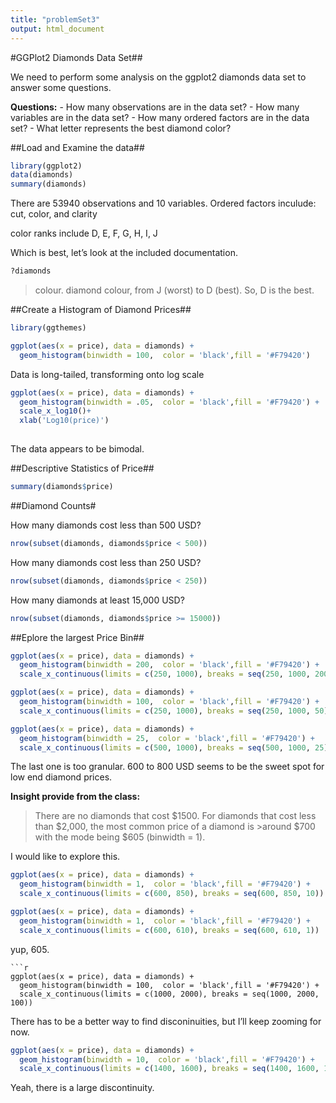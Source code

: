 ```yaml
---
title: "problemSet3"
output: html_document
---
```


#GGPlot2 Diamonds Data Set##

We need to perform some analysis on the ggplot2 diamonds data set to answer some questions.

**Questions:**
- How many observations are in the data set?
- How many variables are in the data set?
- How many ordered factors are in the data set?
- What letter represents the best diamond color?

##Load and Examine the data##

```r
library(ggplot2)
data(diamonds)
summary(diamonds)
```
There are 53940 observations and 10 variables.
Ordered factors inculude: cut, color, and clarity

color ranks include D, E, F, G, H, I, J

Which is best, let's look at the included documentation.

```r
?diamonds
```
>colour. diamond colour, from J (worst) to D (best).  So, D is the best.

##Create a Histogram of Diamond Prices##

```r
library(ggthemes)
```
```r
ggplot(aes(x = price), data = diamonds) + 
  geom_histogram(binwidth = 100,  color = 'black',fill = '#F79420')
```
Data is long-tailed, transforming onto log scale

```r
ggplot(aes(x = price), data = diamonds) + 
  geom_histogram(binwidth = .05,  color = 'black',fill = '#F79420') + 
  scale_x_log10()+
  xlab('Log10(price)')
  
```
The data appears to be bimodal.

##Descriptive Statistics of Price##
```r
summary(diamonds$price)
```
##Diamond Counts#

How many diamonds cost less than 500 USD?

```r
nrow(subset(diamonds, diamonds$price < 500))
```



How many diamonds cost less than 250 USD?
```r
nrow(subset(diamonds, diamonds$price < 250))
```

How many diamonds at least 15,000 USD?

```r
nrow(subset(diamonds, diamonds$price >= 15000))
```

##Eplore the largest Price Bin##

```r
ggplot(aes(x = price), data = diamonds) + 
  geom_histogram(binwidth = 200,  color = 'black',fill = '#F79420') +
  scale_x_continuous(limits = c(250, 1000), breaks = seq(250, 1000, 200))

```

```r
ggplot(aes(x = price), data = diamonds) + 
  geom_histogram(binwidth = 100,  color = 'black',fill = '#F79420') +
  scale_x_continuous(limits = c(250, 1000), breaks = seq(250, 1000, 50))
```

```r
ggplot(aes(x = price), data = diamonds) + 
  geom_histogram(binwidth = 25,  color = 'black',fill = '#F79420') +
  scale_x_continuous(limits = c(500, 1000), breaks = seq(500, 1000, 25))
```
The last one is too granular.  600 to 800 USD seems to be the sweet spot for low end diamond prices.

**Insight provide from the class:**

>There are no diamonds that cost $1500.
>For diamonds that cost less than $2,000, the most common price of a diamond is >around $700 with the mode being $605 (binwidth = 1). 

I would like to explore this.

```r
ggplot(aes(x = price), data = diamonds) + 
  geom_histogram(binwidth = 1,  color = 'black',fill = '#F79420') +
  scale_x_continuous(limits = c(600, 850), breaks = seq(600, 850, 10))
```
```r
ggplot(aes(x = price), data = diamonds) + 
  geom_histogram(binwidth = 1,  color = 'black',fill = '#F79420') +
  scale_x_continuous(limits = c(600, 610), breaks = seq(600, 610, 1))
```
yup, 605.

```
```r
ggplot(aes(x = price), data = diamonds) + 
  geom_histogram(binwidth = 100,  color = 'black',fill = '#F79420') +
  scale_x_continuous(limits = c(1000, 2000), breaks = seq(1000, 2000, 100))
```
There has to be a better way to find disconinuities, but I'll keep zooming for now.

```r
ggplot(aes(x = price), data = diamonds) + 
  geom_histogram(binwidth = 10,  color = 'black',fill = '#F79420') +
  scale_x_continuous(limits = c(1400, 1600), breaks = seq(1400, 1600, 10))
```
Yeah, there is a large discontinuity.


